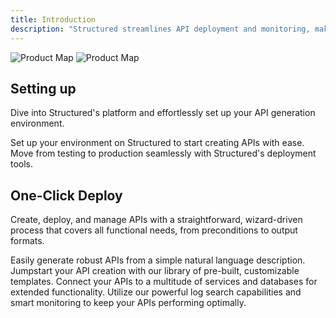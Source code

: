 ```yaml
---
title: Introduction
description: "Structured streamlines API deployment and monitoring, making AI-driven API creation accessible to all skill levels."
---
```


<img
  className="block dark:hidden"
  src="/images/ProductMap.png"
  alt="Product Map"
/>
<img
  className="hidden dark:block"
  src="/images/ProductMap.png"
  alt="Product Map"
/>

## Setting up

Dive into Structured's platform and effortlessly set up your API generation environment.

<CardGroup cols={2}>
  <Card
    title="Initialize Your APIs"
    icon="circle-play"
    href="https://app.structuredlabs.io/login"
  >
    Set up your environment on Structured to start creating APIs with ease.
  </Card>
  <Card
    title="Deploy Your APIs"
    icon="person-running"
    href="https://docs.structuredlabs.io/introduction"
  >
    Move from testing to production seamlessly with Structured's deployment
    tools.
  </Card>
</CardGroup>

## One-Click Deploy

Create, deploy, and manage APIs with a straightforward, wizard-driven process that covers all functional needs, from preconditions to output formats.

<CardGroup cols={2}>
  <Card
    title="API Generation Wizard"
    icon="hat-wizard"
    href="https://docs.structuredlabs.io/introduction"
  >
    Easily generate robust APIs from a simple natural language description.
  </Card>
  <Card
    title="API Templates"
    icon="newspaper"
    href="https://docs.structuredlabs.io/introduction"
  >
    Jumpstart your API creation with our library of pre-built, customizable
    templates.
  </Card>
  <Card
    title="Extend with Integrations"
    icon="screwdriver-wrench"
    href="https://docs.structuredlabs.io/introduction"
  >
    Connect your APIs to a multitude of services and databases for extended
    functionality.
  </Card>
  <Card
    title="Log Search and Monitoring"
    icon="file-magnifying-glass"
    href="https://docs.structuredlabs.io/introduction"
  >
    Utilize our powerful log search capabilities and smart monitoring to keep
    your APIs performing optimally.
  </Card>
</CardGroup>
